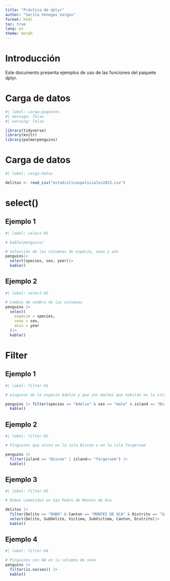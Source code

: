 ---
title: "Práctica de dplyr"
author: "Sarita Venegas Vargas"
format: html
toc: true
lang: es
theme: morph
---

# Introducción
Este documento presenta ejemplos de uso de las funciones del paquete dplyr.

# Carga de datos 

```{r}
#| label: carga-paquetes
#| message: false
#| warning: false

library(tidyverse)
library(knitr)
library(palmerpenguins)

```

# Carga de datos

```{r}
#| label: carga-datos

delitos <- read_csv("estadisticaspoliciales2023.csv")
```

# select()

## Ejemplo 1

```{r}
#| label: select-01

# kable(penguins)

# selección de las columnas de especie, sexo y año
penguins|> 
  select(species, sex, year)|>
  kable()
```


## Ejemplo 2

```{r}
#| label: select-02

# Cambio de nombre de las columnas
penguins |> 
  select(
    especie = species,
    sexo = sex,
    anio = year
  )|>
  kable()
```

# Filter

## Ejemplo 1

```{r}
#| label: filter-01

# pingunos de la especie Adelie y que son machos que habitan en la isla Biscoe

penguins |> filter(species == "Adelie" & sex == "male" & island == "Biscoe") |> 
  kable()
```

## Ejemplo 2

```{r}
#| label: filter-02

# Pinguinos que viven en la isla Biscoe o en la isla Torgersem

penguins |>
  filter(island == "Biscoe" | island== "Torgersem") |>
  kable()

```

## Ejemplo 3

```{r}
#| label: filter-03

# Robos cometidos en San Pedro de Montes de Oca

delitos |> 
  filter(Delito == "ROBO" & Canton == "MONTES DE OCA" & Distrito == "SAN PEDRO") |>
  select(Delito, SubDelito, Victima, SubVictima, Canton, Distrito)|>
  kable()
```

## Ejemplo 4

```{r}
#| label: filter-04

# Pinguinos con NA en la columna de sexo
penguins |>
  filter(is.na(sex)) |> 
  kable()
  
```


